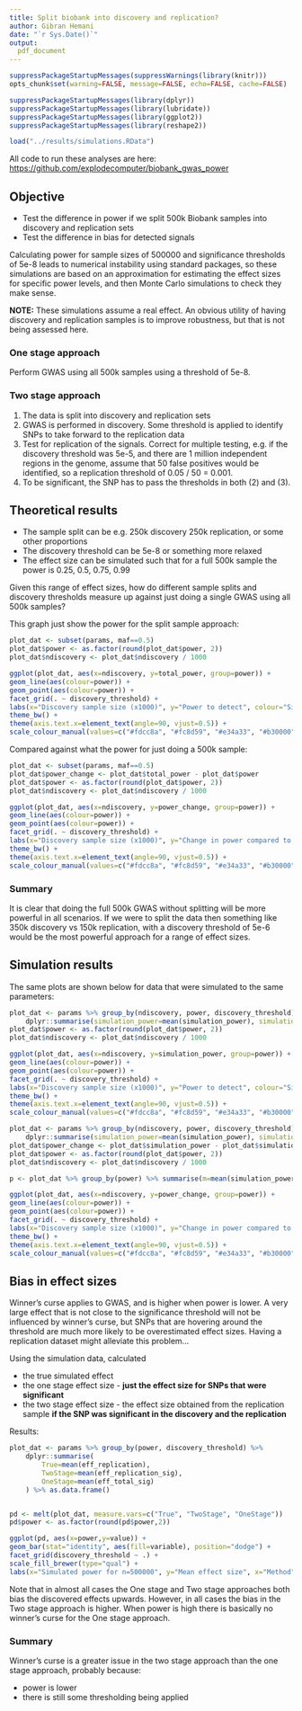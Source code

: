 ```yaml
---
title: Split biobank into discovery and replication?
author: Gibran Hemani
date: "`r Sys.Date()`"
output: 
  pdf_document
---
```


```r
suppressPackageStartupMessages(suppressWarnings(library(knitr)))
opts_chunk$set(warning=FALSE, message=FALSE, echo=FALSE, cache=FALSE)
```

```r
suppressPackageStartupMessages(library(dplyr))
suppressPackageStartupMessages(library(lubridate))
suppressPackageStartupMessages(library(ggplot2))
suppressPackageStartupMessages(library(reshape2))

load("../results/simulations.RData")

```

All code to run these analyses are here: [https://github.com/explodecomputer/biobank_gwas_power](https://github.com/explodecomputer/biobank_gwas_power)


## Objective

- Test the difference in power if we split 500k Biobank samples into discovery and replication sets
- Test the difference in bias for detected signals

Calculating power for sample sizes of 500000 and significance thresholds of 5e-8 leads to numerical instability using standard packages, so these simulations are based on an approximation for estimating the effect sizes for specific power levels, and then Monte Carlo simulations to check they make sense.

**NOTE:** These simulations assume a real effect. An obvious utility of having discovery and replication samples is to improve robustness, but that is not being assessed here.


### One stage approach

Perform GWAS using all 500k samples using a threshold of 5e-8.


### Two stage approach

1. The data is split into discovery and replication sets
2. GWAS is performed in discovery. Some threshold is applied to identify SNPs to take forward to the replication data
3. Test for replication of the signals. Correct for multiple testing, e.g. if the discovery threshold was 5e-5, and there are 1 million independent regions in the genome, assume that 50 false positives would be identified, so a replication threshold of 0.05 / 50 = 0.001.
4. To be significant, the SNP has to pass the thresholds in both (2) and (3).


## Theoretical results

- The sample split can be e.g. 250k discovery 250k replication, or some other proportions
- The discovery threshold can be 5e-8 or something more relaxed
- The effect size can be simulated such that for a full 500k sample the power is 0.25, 0.5, 0.75, 0.99

Given this range of effect sizes, how do different sample splits and discovery thresholds measure up against just doing a single GWAS using all 500k samples?

This graph just show the power for the split sample approach:

```r

plot_dat <- subset(params, maf==0.5)
plot_dat$power <- as.factor(round(plot_dat$power, 2))
plot_dat$ndiscovery <- plot_dat$ndiscovery / 1000

ggplot(plot_dat, aes(x=ndiscovery, y=total_power, group=power)) +
geom_line(aes(colour=power)) +
geom_point(aes(colour=power)) +
facet_grid(. ~ discovery_threshold) +
labs(x="Discovery sample size (x1000)", y="Power to detect", colour="Simulated\npower for\nn=500000") +
theme_bw() +
theme(axis.text.x=element_text(angle=90, vjust=0.5)) +
scale_colour_manual(values=c("#fdcc8a", "#fc8d59", "#e34a33", "#b30000"))

```

Compared against what the power for just doing a 500k sample:

```r
plot_dat <- subset(params, maf==0.5)
plot_dat$power_change <- plot_dat$total_power - plot_dat$power
plot_dat$power <- as.factor(round(plot_dat$power, 2))
plot_dat$ndiscovery <- plot_dat$ndiscovery / 1000

ggplot(plot_dat, aes(x=ndiscovery, y=power_change, group=power)) +
geom_line(aes(colour=power)) +
geom_point(aes(colour=power)) +
facet_grid(. ~ discovery_threshold) +
labs(x="Discovery sample size (x1000)", y="Change in power compared to using 500k discovery", colour="Simulated\npower for\nn=500000") +
theme_bw() +
theme(axis.text.x=element_text(angle=90, vjust=0.5)) +
scale_colour_manual(values=c("#fdcc8a", "#fc8d59", "#e34a33", "#b30000"))

```

### Summary

It is clear that doing the full 500k GWAS without splitting will be more powerful in all scenarios. If we were to split the data then something like 350k discovery vs 150k replication, with a discovery threshold of 5e-6 would be the most powerful approach for a range of effect sizes.




## Simulation results

The same plots are shown below for data that were simulated to the same parameters:

```r

plot_dat <- params %>% group_by(ndiscovery, power, discovery_threshold) %>%
	dplyr::summarise(simulation_power=mean(simulation_power), simulation_power_t=mean(simulation_power_t))
plot_dat$power <- as.factor(round(plot_dat$power, 2))
plot_dat$ndiscovery <- plot_dat$ndiscovery / 1000

ggplot(plot_dat, aes(x=ndiscovery, y=simulation_power, group=power)) +
geom_line(aes(colour=power)) +
geom_point(aes(colour=power)) +
facet_grid(. ~ discovery_threshold) +
labs(x="Discovery sample size (x1000)", y="Power to detect", colour="Simulated\npower for\nn=500000") +
theme_bw() +
theme(axis.text.x=element_text(angle=90, vjust=0.5)) +
scale_colour_manual(values=c("#fdcc8a", "#fc8d59", "#e34a33", "#b30000"))

```



```r

plot_dat <- params %>% group_by(ndiscovery, power, discovery_threshold) %>%
	dplyr::summarise(simulation_power=mean(simulation_power), simulation_power_t=mean(simulation_power_t))
plot_dat$power_change <- plot_dat$simulation_power - plot_dat$simulation_power_t
plot_dat$power <- as.factor(round(plot_dat$power, 2))
plot_dat$ndiscovery <- plot_dat$ndiscovery / 1000

p <- plot_dat %>% group_by(power) %>% summarise(m=mean(simulation_power_t))

ggplot(plot_dat, aes(x=ndiscovery, y=power_change, group=power)) +
geom_line(aes(colour=power)) +
geom_point(aes(colour=power)) +
facet_grid(. ~ discovery_threshold) +
labs(x="Discovery sample size (x1000)", y="Change in power compared to using 500k discovery", colour="Simulated\npower for\nn=500000") +
theme_bw() +
theme(axis.text.x=element_text(angle=90, vjust=0.5)) +
scale_colour_manual(values=c("#fdcc8a", "#fc8d59", "#e34a33", "#b30000"))

```


## Bias in effect sizes

Winner's curse applies to GWAS, and is higher when power is lower. A very large effect that is not close to the significance threshold will not be influenced by winner's curse, but SNPs that are hovering around the threshold are much more likely to be overestimated effect sizes. Having a replication dataset might alleviate this problem...

Using the simulation data, calculated 

- the true simulated effect
- the one stage effect size - **just the effect size for SNPs that were significant**
- the two stage effect size - the effect size obtained from the replication sample **if the SNP was significant in the discovery and the replication**

Results:

```r
plot_dat <- params %>% group_by(power, discovery_threshold) %>%
	dplyr::summarise(
		True=mean(eff_replication),
		TwoStage=mean(eff_replication_sig),
		OneStage=mean(eff_total_sig)
	) %>% as.data.frame()


pd <- melt(plot_dat, measure.vars=c("True", "TwoStage", "OneStage"))
pd$power <- as.factor(round(pd$power,2))

ggplot(pd, aes(x=power,y=value)) +
geom_bar(stat="identity", aes(fill=variable), position="dodge") +
facet_grid(discovery_threshold ~ .) +
scale_fill_brewer(type="qual") +
labs(x="Simulated power for n=500000", y="Mean effect size", x="Method")

```

Note that in almost all cases the One stage and Two stage approaches both bias the discovered effects upwards. However, in all cases the bias in the Two stage approach is higher. When power is high there is basically no winner's curse for the One stage approach.

### Summary

Winner's curse is a greater issue in the two stage approach than the one stage approach, probably because:

- power is lower
- there is still some thresholding being applied


